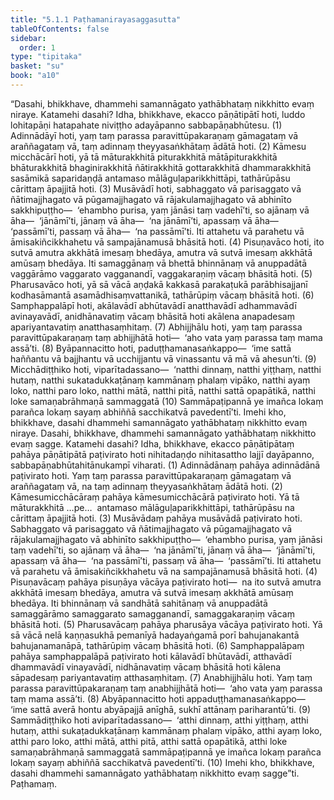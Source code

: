 ```yaml
---
title: "5.1.1 Paṭhamanirayasaggasutta"
tableOfContents: false
sidebar:
  order: 1
type: "tipitaka"
basket: "su"
book: "a10"
---
```



<DynamicBreadcrumb />

<Division number="211" book="a10">

<Paragraph number="1392" book="a10">
“Dasahi, bhikkhave, dhammehi samannāgato yathābhataṃ nikkhitto evaṃ niraye. Katamehi dasahi? Idha, bhikkhave, ekacco pāṇātipātī hoti, luddo lohitapāṇi hatapahate niviṭṭho adayāpanno sabbapāṇabhūtesu. (1)
</Paragraph>

<Paragraph number="1393" book="a10">
Adinnādāyī hoti, yaṃ taṃ parassa paravittūpakaraṇaṃ gāmagataṃ vā araññagataṃ vā, taṃ adinnaṃ theyyasaṅkhātaṃ ādātā hoti. (2)
</Paragraph>

<Paragraph number="1394" book="a10">
Kāmesu micchācārī hoti, yā tā māturakkhitā piturakkhitā mātāpiturakkhitā bhāturakkhitā bhaginirakkhitā ñātirakkhitā gottarakkhitā dhammarakkhitā sasāmikā saparidaṇḍā antamaso mālāguḷaparikkhittāpi, tathārūpāsu cārittaṃ āpajjitā hoti. (3)
</Paragraph>

<Paragraph number="1395" book="a10">
Musāvādī hoti, sabhaggato vā parisaggato vā ñātimajjhagato vā pūgamajjhagato vā rājakulamajjhagato vā abhinīto sakkhipuṭṭho—  ‘ehambho purisa, yaṃ jānāsi taṃ vadehī’ti, so ajānaṃ vā āha—  ‘jānāmī’ti, jānaṃ vā āha—  ‘na jānāmī’ti, apassaṃ vā āha—  ‘passāmī’ti, passaṃ vā āha—  ‘na passāmī’ti. Iti attahetu vā parahetu vā āmisakiñcikkhahetu vā sampajānamusā bhāsitā hoti. (4)
</Paragraph>

<Paragraph number="1396" book="a10">
Pisuṇavāco hoti, ito sutvā amutra akkhātā imesaṃ bhedāya, amutra vā sutvā imesaṃ akkhātā amūsaṃ bhedāya. Iti samaggānaṃ vā bhettā bhinnānaṃ vā anuppadātā vaggārāmo vaggarato vagganandī, vaggakaraṇiṃ vācaṃ bhāsitā hoti. (5)
</Paragraph>

<Paragraph number="1397" book="a10">
Pharusavāco hoti, yā sā vācā aṇḍakā kakkasā parakaṭukā parābhisajjanī kodhasāmantā asamādhisaṃvattanikā, tathārūpiṃ vācaṃ bhāsitā hoti. (6)
</Paragraph>

<Paragraph number="1398" book="a10">
Samphappalāpī hoti, akālavādī abhūtavādī anatthavādī adhammavādī avinayavādī, anidhānavatiṃ vācaṃ bhāsitā hoti akālena anapadesaṃ apariyantavatiṃ anatthasaṃhitaṃ. (7)
</Paragraph>

<Paragraph number="1399" book="a10">
Abhijjhālu hoti, yaṃ taṃ parassa paravittūpakaraṇaṃ taṃ abhijjhātā hoti—  ‘aho vata yaṃ parassa taṃ mama assā’ti. (8)
</Paragraph>

<Paragraph number="1400" book="a10">
Byāpannacitto hoti, paduṭṭhamanasaṅkappo—  ‘ime sattā haññantu vā bajjhantu vā ucchijjantu vā vinassantu vā mā vā ahesun’ti. (9)
</Paragraph>

<Paragraph number="1401" book="a10">
Micchādiṭṭhiko hoti, viparītadassano—  ‘natthi dinnaṃ, natthi yiṭṭhaṃ, natthi hutaṃ, natthi sukatadukkaṭānaṃ kammānaṃ phalaṃ vipāko, natthi ayaṃ loko, natthi paro loko, natthi mātā, natthi pitā, natthi sattā opapātikā, natthi loke samaṇabrāhmaṇā sammaggatā (10)
</Paragraph>

<Paragraph number="1402" book="a10">
Sammāpaṭipannā ye imañca lokaṃ parañca lokaṃ sayaṃ abhiññā sacchikatvā pavedentī’ti. Imehi kho, bhikkhave, dasahi dhammehi samannāgato yathābhataṃ nikkhitto evaṃ niraye.
</Paragraph>

<Paragraph number="1403" book="a10">
Dasahi, bhikkhave, dhammehi samannāgato yathābhataṃ nikkhitto evaṃ sagge. Katamehi dasahi? Idha, bhikkhave, ekacco pāṇātipātaṃ pahāya pāṇātipātā paṭivirato hoti nihitadaṇḍo nihitasattho lajjī dayāpanno, sabbapāṇabhūtahitānukampī viharati. (1)
</Paragraph>

<Paragraph number="1404" book="a10">
Adinnādānaṃ pahāya adinnādānā paṭivirato hoti. Yaṃ taṃ parassa paravittūpakaraṇaṃ gāmagataṃ vā araññagataṃ vā, na taṃ adinnaṃ theyyasaṅkhātaṃ ādātā hoti. (2)
</Paragraph>

<Paragraph number="1405" book="a10">
Kāmesumicchācāraṃ pahāya kāmesumicchācārā paṭivirato hoti. Yā tā māturakkhitā …pe…  antamaso mālāguḷaparikkhittāpi, tathārūpāsu na cārittaṃ āpajjitā hoti. (3)
</Paragraph>

<Paragraph number="1406" book="a10">
Musāvādaṃ pahāya musāvādā paṭivirato hoti. Sabhaggato vā parisaggato vā ñātimajjhagato vā pūgamajjhagato vā rājakulamajjhagato vā abhinīto sakkhipuṭṭho—  ‘ehambho purisa, yaṃ jānāsi taṃ vadehī’ti, so ajānaṃ vā āha—  ‘na jānāmī’ti, jānaṃ vā āha—  ‘jānāmī’ti, apassaṃ vā āha—  ‘na passāmī’ti, passaṃ vā āha—  ‘passāmī’ti. Iti attahetu vā parahetu vā āmisakiñcikkhahetu vā na sampajānamusā bhāsitā hoti. (4)
</Paragraph>

<Paragraph number="1407" book="a10">
Pisuṇavācaṃ pahāya pisuṇāya vācāya paṭivirato hoti—  na ito sutvā amutra akkhātā imesaṃ bhedāya, amutra vā sutvā imesaṃ akkhātā amūsaṃ bhedāya. Iti bhinnānaṃ vā sandhātā sahitānaṃ vā anuppadātā samaggārāmo samaggarato samagganandī, samaggakaraṇiṃ vācaṃ bhāsitā hoti. (5)
</Paragraph>

<Paragraph number="1408" book="a10">
Pharusavācaṃ pahāya pharusāya vācāya paṭivirato hoti. Yā sā vācā nelā kaṇṇasukhā pemanīyā hadayaṅgamā porī bahujanakantā bahujanamanāpā, tathārūpiṃ vācaṃ bhāsitā hoti. (6)
</Paragraph>

<Paragraph number="1409" book="a10">
Samphappalāpaṃ pahāya samphappalāpā paṭivirato hoti kālavādī bhūtavādī, atthavādī dhammavādī vinayavādī, nidhānavatiṃ vācaṃ bhāsitā hoti kālena sāpadesaṃ pariyantavatiṃ atthasaṃhitaṃ. (7)
</Paragraph>

<Paragraph number="1410" book="a10">
Anabhijjhālu hoti. Yaṃ taṃ parassa paravittūpakaraṇaṃ taṃ anabhijjhātā hoti—  ‘aho vata yaṃ parassa taṃ mama assā’ti. (8)
</Paragraph>

<Paragraph number="1411" book="a10">
Abyāpannacitto hoti appaduṭṭhamanasaṅkappo—  ‘ime sattā averā hontu abyāpajjā anīghā, sukhī attānaṃ pariharantū’ti. (9)
</Paragraph>

<Paragraph number="1412" book="a10">
Sammādiṭṭhiko hoti aviparītadassano—  ‘atthi dinnaṃ, atthi yiṭṭhaṃ, atthi hutaṃ, atthi sukaṭadukkaṭānaṃ kammānaṃ phalaṃ vipāko, atthi ayaṃ loko, atthi paro loko, atthi mātā, atthi pitā, atthi sattā opapātikā, atthi loke samaṇabrāhmaṇā sammaggatā sammāpaṭipannā ye imañca lokaṃ parañca lokaṃ sayaṃ abhiññā sacchikatvā pavedentī’ti. (10)
</Paragraph>

<Paragraph number="1413" book="a10">
Imehi kho, bhikkhave, dasahi dhammehi samannāgato yathābhataṃ nikkhitto evaṃ sagge”ti.

</Paragraph>
</Division>

<Paragraph number="1414" type="center" book="a10">
Paṭhamaṃ.
</Paragraph>